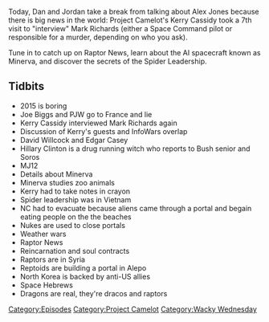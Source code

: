 {{DEFAULTSORT:
    #_EPISODE_0087:Mark Richards Revisited
}}{{Episode
    | title           = Mark Richards Revisited
    | caption         = Listen to this episode on [https://knowledgefight.libsyn.com/knowledge-fight-mark-richards-revisited Libsyn] [https://open.spotify.com/episode/23Mk42jU3x4U6E4U84SRko Spotify]
    | episodeNumber   = 87
    | length          = 01:36:31
    | airDate         = September 29, 2017
    | episodeType     = [[:Category:Project Camelot|Project Camelot]], [[:Category:Wacky Wednesday|Wacky Wednesday]]
    | appearance      = [[Kerry Cassidy]], [[Mark Richards]], [[Spider Leadership]]
    | oocDrop         = They will kill for anything, including chocolate
    | previousEpisode = [[The Halloween Story]]
    | nextEpisode     = [[88: The 2015 Investigation Ends]]
}}

{{Stub}}

Today, Dan and Jordan take a break from talking about Alex Jones because there is big news in the world: Project Camelot's Kerry Cassidy took a 7th visit to "interview" Mark Richards (either a Space Command pilot or responsible for a murder, depending on who you ask).

Tune in to catch up on Raptor News, learn about the AI spacecraft known as Minerva, and discover the secrets of the Spider Leadership.

==Tidbits==

*2015 is boring
*Joe Biggs and PJW go to France and lie
*Kerry Cassidy interviewed Mark Richards again
*Discussion of Kerry's guests and InfoWars overlap
*David Willcock and Edgar Casey
*Hillary Clinton is a drug running witch who reports to Bush senior and Soros
*MJ12
*Details about Minerva
*Minerva studies zoo animals
*Kerry had to take notes in crayon
*Spider leadership was in Vietnam
*NC had to evacuate because aliens came through a portal and begain eating people on the the beaches
*Nukes are used to close portals
*Weather wars
*Raptor News
*Reincarnation and soul contracts
*Raptors are in Syria
*Reptoids are building a portal in Alepo
*North Korea is backed by anti-US allies
*Space Hebrews
*Dragons are real, they're dracos and raptors

[[Category:Episodes]]
[[Category:Project Camelot]]
[[Category:Wacky Wednesday]]
